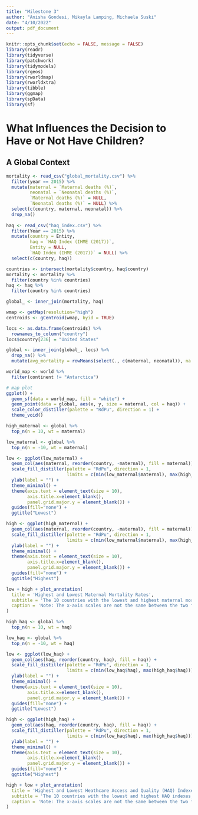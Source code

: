 ```yaml
---
title: "Milestone 3"
author: "Anisha Gondesi, Mikayla Lamping, Michaela Suski"
date: "4/10/2022"
output: pdf_document
---
```


```r
knitr::opts_chunk$set(echo = FALSE, message = FALSE)
library(readr)
library(tidyverse)
library(patchwork)
library(tidymodels)
library(rgeos)
library(rworldmap)
library(rworldxtra)
library(tibble)
library(ggmap)
library(spData)
library(sf)
```

# What Influences the Decision to Have or Not Have Children?

## A Global Context

```r
mortality <- read_csv("global_mortality.csv") %>%
  filter(year == 2015) %>%
  mutate(maternal = `Maternal deaths (%)`,
         neonatal = `Neonatal deaths (%)`,
         `Maternal deaths (%)` = NULL,
         `Neonatal deaths (%)` = NULL) %>%
  select(c(country, maternal, neonatal)) %>%
  drop_na()
  
haq <- read_csv("haq_index.csv") %>%
  filter(Year == 2015) %>%
  mutate(country = Entity,
         haq = `HAQ Index (IHME (2017))`,
         Entity = NULL,
         `HAQ Index (IHME (2017))` = NULL) %>%
  select(c(country, haq))
```

```r
countries <- intersect(mortality$country, haq$country)
mortality <- mortality %>%
  filter(country %in% countries)
haq <- haq %>%
  filter(country %in% countries)

global_ <- inner_join(mortality, haq)
```

```r
wmap <- getMap(resolution="high")
centroids <- gCentroid(wmap, byid = TRUE)

locs <- as.data.frame(centroids) %>%
  rownames_to_column("country")
locs$country[236] = "United States"

global <- inner_join(global_, locs) %>%
  drop_na() %>%
  mutate(avg_mortality = rowMeans(select(., c(maternal, neonatal)), na.rm = TRUE))

world_map <- world %>%
  filter(continent != "Antarctica")
```

```r
# map plot
ggplot() +
  geom_sf(data = world_map, fill = "white") +
  geom_point(data = global, aes(x, y, size = maternal, col = haq)) +
  scale_color_distiller(palette = "RdPu", direction = 1) +
  theme_void()
```

```r
high_maternal <- global %>%
  top_n(n = 10, wt = maternal)

low_maternal <- global %>%
  top_n(n = -10, wt = maternal)
```


```r
low <- ggplot(low_maternal) +
  geom_col(aes(maternal, reorder(country, -maternal), fill = maternal)) +
  scale_fill_distiller(palette = "RdPu", direction = 1, 
                       limits = c(min(low_maternal$maternal), max(high_maternal$maternal))) +
  ylab(label = "") +
  theme_minimal() + 
  theme(axis.text = element_text(size = 10),
        axis.title.x=element_blank(),
        panel.grid.major.y = element_blank()) +
  guides(fill="none") + 
  ggtitle("Lowest")

high <- ggplot(high_maternal) +
  geom_col(aes(maternal, reorder(country, -maternal), fill = maternal)) +
  scale_fill_distiller(palette = "RdPu", direction = 1,
                       limits = c(min(low_maternal$maternal), max(high_maternal$maternal))) +
  ylab(label = "") +
  theme_minimal() +
  theme(axis.text = element_text(size = 10),
        axis.title.x=element_blank(),
        panel.grid.major.y = element_blank()) +
  guides(fill="none") +
  ggtitle("Highest")

low + high + plot_annotation(
  title = 'Highest and Lowest Maternal Mortality Rates',
  subtitle = 'The 10 countries with the lowest and highest maternal mortality rates, respectively.',
  caption = 'Note: The x-axis scales are not the same between the two figures.'
)
```

```r
high_haq <- global %>%
  top_n(n = 10, wt = haq)

low_haq <- global %>%
  top_n(n = -10, wt = haq)
```

```r
low <- ggplot(low_haq) +
  geom_col(aes(haq, reorder(country, haq), fill = haq)) +
  scale_fill_distiller(palette = "RdPu", direction = 1, 
                       limits = c(min(low_haq$haq), max(high_haq$haq))) +
  ylab(label = "") +
  theme_minimal() + 
  theme(axis.text = element_text(size = 10),
        axis.title.x=element_blank(),
        panel.grid.major.y = element_blank()) +
  guides(fill="none") + 
  ggtitle("Lowest")

high <- ggplot(high_haq) +
  geom_col(aes(haq, reorder(country, haq), fill = haq)) +
  scale_fill_distiller(palette = "RdPu", direction = 1,
                       limits = c(min(low_haq$haq), max(high_haq$haq))) +
  ylab(label = "") +
  theme_minimal() +
  theme(axis.text = element_text(size = 10),
        axis.title.x=element_blank(),
        panel.grid.major.y = element_blank()) +
  guides(fill="none") +
  ggtitle("Highest")

high + low + plot_annotation(
  title = 'Highest and Lowest Heathcare Access and Quality (HAQ) Indexes',
  subtitle = 'The 10 countries with the lowest and highest HAQ indexes, respectively.',
  caption = 'Note: The x-axis scales are not the same between the two figures.'
)
```


